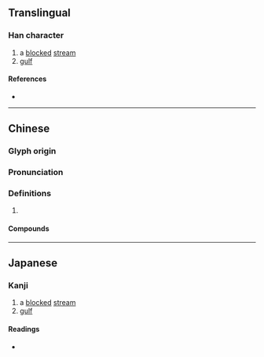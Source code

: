 {{character info}}
==Translingual==

===Han character===
{{Han char|rn=85|rad=水|as=13|sn=16|four=37152|canj=ENBQ|ids=⿰氵解}}

# a [[blocked]] [[stream]]
# [[gulf]]

====References====
* {{Han ref|kx=0652.470|dkj=18387|dj=1063.020|hdz=31762.030|uh=6FA5|ud=28581|bh=E9F7|bd=59895}}

----

==Chinese==
{{zh-forms}}

===Glyph origin===
{{Han etym}}

===Pronunciation===
{{zh-pron
|m=xiè
|c=haai5
|mn=hāi
|mc=y
|oc=y
|cat=n
}}

===Definitions===
{{zh-hanzi}}

# {{rfdef|zh}}

====Compounds====
{{zh-der|澥谷|渤澥|渤澥桑田}}

----

==Japanese==

===Kanji===
{{ja-kanji|grade=|rs=水13}}

# a [[blocked]] [[stream]]
# [[gulf]]

====Readings====
* {{ja-readings|on=[[かい]] (kai), [[げ]] (ge)|kun=}}